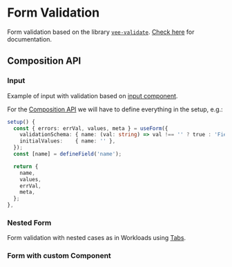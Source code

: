 
<Meta title="Foundation/Form Validation"  />

# Form Validation

Form validation based on the library [`vee-validate`](https://github.com/logaretm/vee-validate/). [Check here](https://vee-validate.logaretm.com/v4/guide/) for documentation.

## Composition API

### Input

Example of input with validation based on [input component](/docs/stories-form-input--docs).

For the [Composition API](https://vee-validate.logaretm.com/v4/guide/composition-api/getting-started/) we will have to define everything in the setup, e.g.:

```ts
setup() {
  const { errors: errVal, values, meta } = useForm({
    validationSchema: { name: (val: string) => val !== '' ? true : 'Field is required' },
    initialValues:    { name: '' },
  });
  const [name] = defineField('name');

  return {
    name,
    values,
    errVal,
    meta,
  };
},
```

<Canvas of={FormInput.Default} />

### Nested Form 

Form validation with nested cases as in Workloads using [Tabs](/docs/stories-components-tab--docs).

<Canvas of={FormNested.Default} />

### Form with custom Component
